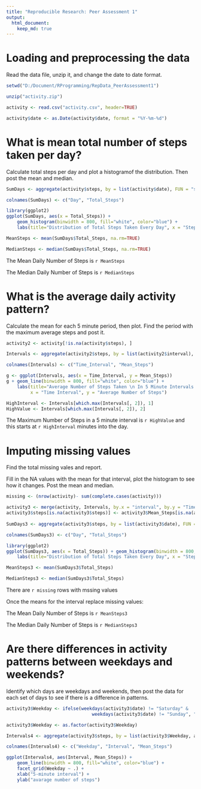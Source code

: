 ```yaml
---
title: "Reproducible Research: Peer Assessment 1"
output: 
  html_document:
    keep_md: true
---
```



# Loading and preprocessing the data

Read the data file, unzip it, and change the date to date format.

```r
setwd("D:/Document/RProgramming/RepData_PeerAssessment1")

unzip("activity.zip")

activity <- read.csv("activity.csv", header=TRUE)

activity$date <- as.Date(activity$date, format = "%Y-%m-%d")
```

# What is mean total number of steps taken per day?

Calculate total steps per day and plot a histogramof the distribution. Then post the mean and median.

```r

SumDays <- aggregate(activity$steps, by = list(activity$date), FUN = "sum")

colnames(SumDays) <- c("Day", "Total_Steps")

library(ggplot2)
ggplot(SumDays, aes(x = Total_Steps)) + 
    geom_histogram(binwidth = 800, fill="white", color="blue") + 
    labs(title="Distribution of Total Steps Taken Every Day", x = "Steps per Day", y="Occurrences")

MeanSteps <- mean(SumDays$Total_Steps, na.rm=TRUE)

MedianSteps <- median(SumDays$Total_Steps, na.rm=TRUE)
```

The Mean Daily Number of Steps is `r MeanSteps`

The Median Daily Number of Steps is `r MedianSteps`

# What is the average daily activity pattern?

Calculate the mean for each 5 minute period, then plot.  Find the period with the maximum average steps and post it.

```r

activity2 <- activity[!is.na(activity$steps), ]

Intervals <- aggregate(activity2$steps, by = list(activity2$interval), FUN = "mean")

colnames(Intervals) <- c("Time_Interval", "Mean_Steps")

g <- ggplot(Intervals, aes(x = Time_Interval, y = Mean_Steps))
g + geom_line(binwidth = 800, fill="white", color="blue") + 
    labs(title="Average Number of Steps Taken \n In 5 Minute Intervals Throughout the Day", 
         x = "Time Interval", y = "Average Number of Steps")

HighInterval <- Intervals[which.max(Intervals[, 2]), 1]
HighValue <- Intervals[which.max(Intervals[, 2]), 2]
```

The Maximum Number of Steps in a 5 minute interval is `r HighValue` and this starts at `r HighInterval` minutes into the day.

# Imputing missing values

Find the total missing vales and report.

Fill in the NA values with the mean for that interval, plot the histogram to see how it changes.  Post the mean and median.

```r

missing <- (nrow(activity)- sum(complete.cases(activity)))

activity3 <- merge(activity, Intervals, by.x = "interval", by.y = "Time_Interval", all.x = TRUE)
activity3$steps[is.na(activity3$steps)] <- activity3$Mean_Steps[is.na(activity3$steps)]
                 
SumDays3 <- aggregate(activity3$steps, by = list(activity3$date), FUN = "sum")

colnames(SumDays3) <- c("Day", "Total_Steps")

library(ggplot2)
ggplot(SumDays3, aes(x = Total_Steps)) + geom_histogram(binwidth = 800, fill="white", color="blue") + 
    labs(title="Distribution of Total Steps Taken Every Day", x = "Steps per Day", y="Occurrences")

MeanSteps3 <- mean(SumDays3$Total_Steps)

MedianSteps3 <- median(SumDays3$Total_Steps)
```

There are `r missing` rows with mssing values

Once the means for the interval replace missing values:

The Mean Daily Number of Steps is `r MeanSteps3`

The Median Daily Number of Steps is `r MedianSteps3`

# Are there differences in activity patterns between weekdays and weekends?

Identify which days are weekdays and weekends, then post the data for each set of days to see if there is a difference in patterns.

```r

activity3$Weekday <- ifelse(weekdays(activity3$date) != "Saturday" & 
                                weekdays(activity3$date) != "Sunday", "Weekday", "Weekend")

activity3$Weekday <- as.factor(activity3$Weekday)

Intervals4 <- aggregate(activity3$steps, by = list(activity3$Weekday, activity3$interval), FUN = "mean")

colnames(Intervals4) <- c("Weekday", "Interval", "Mean_Steps")

ggplot(Intervals4, aes(Interval, Mean_Steps)) + 
    geom_line(binwidth = 800, fill="white", color="blue") + 
    facet_grid(Weekday ~ .) +
    xlab("5-minute interval") + 
    ylab("avarage number of steps")
```